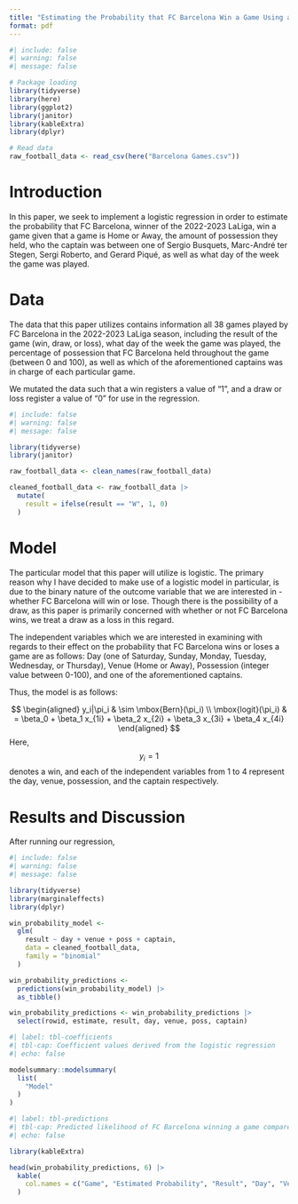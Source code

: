 ```yaml
---
title: "Estimating the Probability that FC Barcelona Win a Game Using a Logistic Model"
format: pdf
---
```


```r
#| include: false
#| warning: false
#| message: false

# Package loading
library(tidyverse)
library(here)
library(ggplot2)
library(janitor)
library(kableExtra)
library(dplyr)

# Read data
raw_football_data <- read_csv(here("Barcelona Games.csv"))
```

# Introduction

In this paper, we seek to implement a logistic regression in order to estimate the probability that FC Barcelona, winner of the 2022-2023 LaLiga, win a game given that a game is Home or Away, the amount of possession they held, who the captain was between one of Sergio Busquets, Marc-André ter Stegen, Sergi Roberto, and Gerard Piqué, as well as what day of the week the game was played.


# Data

The data that this paper utilizes contains information all 38 games played by FC Barcelona in the 2022-2023 LaLiga season, including the result of the game (win, draw, or loss), what day of the week the game was played, the percentage of possession that FC Barcelona held throughout the game (between 0 and 100), as well as which of the aforementioned captains was in charge of each particular game. 

We mutated the data such that a win registers a value of "1", and a draw or loss register a value of "0" for use in the regression.

```r
#| include: false
#| warning: false
#| message: false

library(tidyverse)
library(janitor)

raw_football_data <- clean_names(raw_football_data)

cleaned_football_data <- raw_football_data |>
  mutate(
    result = ifelse(result == "W", 1, 0)
  )
```

# Model

The particular model that this paper will utilize is logistic. The primary reason why I have decided to make use of a logistic model in particular, is due to the binary nature of the outcome variable that we are interested in - whether FC Barcelona will win or lose. Though there is the possibility of a draw, as this paper is primarily concerned with whether or not FC Barcelona wins, we treat a draw as a loss in this regard.

The independent variables which we are interested in examining with regards to their effect on the probability that FC Barcelona wins or loses a game are as follows: Day (one of Saturday, Sunday, Monday, Tuesday, Wednesday, or Thursday), Venue (Home or Away), Possession (integer value between 0-100), and one of the aforementioned captains.

Thus, the model is as follows:

$$
\begin{aligned}
y_i|\pi_i & \sim \mbox{Bern}(\pi_i) \\
\mbox{logit}(\pi_i) & = \beta_0 + \beta_1 x_{1i} + \beta_2 x_{2i} + \beta_3 x_{3i} + \beta_4 x_{4i}
\end{aligned}
$$
Here, $$y_i = 1$$ denotes a win, and each of the independent variables from 1 to 4 represent the day, venue, possession, and the captain respectively. 

# Results and Discussion

After running our regression, 

```r
#| include: false
#| warning: false
#| message: false

library(tidyverse)
library(marginaleffects)
library(dplyr)

win_probability_model <-
  glm(
    result ~ day + venue + poss + captain,
    data = cleaned_football_data,
    family = "binomial"
  )

win_probability_predictions <- 
  predictions(win_probability_model) |>
  as_tibble()

win_probability_predictions <- win_probability_predictions |>
  select(rowid, estimate, result, day, venue, poss, captain)
```


```r
#| label: tbl-coefficients
#| tbl-cap: Coefficient values derived from the logistic regression
#| echo: false

modelsummary::modelsummary(
  list(
    "Model"
  )
)

```


```r
#| label: tbl-predictions
#| tbl-cap: Predicted likelihood of FC Barcelona winning a game compared with the actual result.
#| echo: false

library(kableExtra)

head(win_probability_predictions, 6) |>
  kable(
    col.names = c("Game", "Estimated Probability", "Result", "Day", "Venue", "Possession", "Captain")
  )
```
